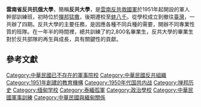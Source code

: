 {{Expand|date=2022年5月}}
{{Infobox University
|Name=雲南省反共抗俄大學
|EnglishName=
|SealImage=
|SealInfo=
|Motto=
|Established=1951年
|Type=軍事院校、政治學校<br>下分：<br>軍官隊、學生隊、<br>行政隊、政幹隊、<br>通信隊、寮生隊
|head_label =教育長   
|head =[[李則芬|李則芬]]（實際主官）{{R|:1|p=75}}
|President= [[李彌|李彌]]（精神領袖）
|vice-president= [[蘇令德|蘇令德]]{{R|:2}}
|provost=
|vice-provost=
|Location={{MMR-1948}}[[猛撒|猛撒]]→[[蚌八千|蚌八千]]|
|AreaTotal=
|Department=
|Faculty=
|Professor=
|Associate Professor=
|Assistant Professor=
|Lecturer=
|Student=畢業生約2,800人
|Undergraduate=
|Postgraduate=
|Website=
|Celebration=
}}

'''雲南省反共抗俄大學'''，簡稱'''反共大學'''，是[[雲南反共救國軍|雲南反共救國軍]]於1951年起開設的軍人幹部訓練班，初時位於[[撣邦|撣邦]][[猛撒|猛撒]]，後期遷校至[[蚌八千|蚌八千]]。從學校成立到撤往[[臺灣|臺灣]]，一共辦了四期。{{R|:0|page=445}}反共大學的主要任務，是因應各種不同兵種的需要，開辦不同專業性質的班隊。在一年半的時間裡，總共訓練了約2,800名畢業生，反共大學的畢業生對於反共部隊的再生與成長，具有關鍵性的貢獻。{{R|:0|page=90}}

==參考文獻==
{{reflist|
<ref name=":0">{{cite book|author =覃怡輝 | title=《金三角國軍血淚史 1950-1981》| publisher = [[聯經出版|聯經出版]] | date =2009-08-28 | ISBN =978-986-019-491-3 |work = 中研院叢書 |oclc= 748234790}}</ref>
<ref name=":1">{{cite book|author =譚偉臣 | title=《雲南反共大學校史》| publisher = 塵鄉出版社 | date =1984-05 | oclc =567977501}}</ref>
<ref name=":2">{{cite book|author =譚偉臣 | title=〈為何出版雲南反共大學校史？〉| journal=《雲南文獻》第14期|publisher = 雲南文獻社 | date =1984-12-25|oclc=15609172}}</ref>

}}

{{DEFAULTSORT:Yunnan}}
[[Category:中華民國已不存在的軍事院校|Category:中華民國已不存在的軍事院校]]
[[Category:中華民國反共組織|Category:中華民國反共組織]]
[[Category:1951年創建的教育機構|Category:1951年創建的教育機構]]
[[Category:1950年代国共内战|Category:1950年代国共内战]]
[[Category:掸邦历史|Category:掸邦历史]]
[[Category:缅甸学校|Category:缅甸学校]]
[[Category:泰緬孤軍|Category:泰緬孤軍]]
[[Category:政治學校|Category:政治學校]]
[[Category:中華民國軍事訓練|Category:中華民國軍事訓練]]
[[Category:中華民國與緬甸關係|Category:中華民國與緬甸關係]]